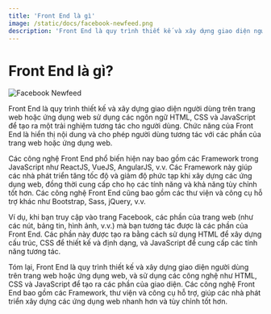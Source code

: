 ```yaml
---
title: 'Front End là gì'
image: /static/docs/facebook-newfeed.png
description: 'Front End là quy trình thiết kế và xây dựng giao diện người dùng trên trang web hoặc ứng dụng web sử dụng các ngôn ngữ HTML, CSS và JavaScript để tạo ra một trải nghiệm tương tác cho người dùng.'
---
```


# Front End là gì?

![Facebook Newfeed](/static/docs/facebook-newfeed.png)

Front End là quy trình thiết kế và xây dựng giao diện người dùng trên trang web hoặc ứng dụng web sử dụng các ngôn ngữ HTML, CSS và JavaScript để tạo ra một trải nghiệm tương tác cho người dùng. Chức năng của Front End là hiển thị nội dung và cho phép người dùng tương tác với các phần của trang web hoặc ứng dụng web.

Các công nghệ Front End phổ biến hiện nay bao gồm các Framework trong JavaScript như ReactJS, VueJS, AngularJS, v.v. Các Framework này giúp các nhà phát triển tăng tốc độ và giảm độ phức tạp khi xây dựng các ứng dụng web, đồng thời cung cấp cho họ các tính năng và khả năng tùy chỉnh tốt hơn. Các công nghệ Front End cũng bao gồm các thư viện và công cụ hỗ trợ khác như Bootstrap, Sass, jQuery, v.v.

Ví dụ, khi bạn truy cập vào trang Facebook, các phần của trang web (như các nút, bảng tin, hình ảnh, v.v.) mà bạn tương tác được là các phần của Front End. Các phần này được tạo ra bằng cách sử dụng HTML để xây dựng cấu trúc, CSS để thiết kế và định dạng, và JavaScript để cung cấp các tính năng tương tác.

Tóm lại, Front End là quy trình thiết kế và xây dựng giao diện người dùng trên trang web hoặc ứng dụng web, và sử dụng các công nghệ như HTML, CSS và JavaScript để tạo ra các phần của giao diện. Các công nghệ Front End bao gồm các Framework, thư viện và công cụ hỗ trợ, giúp các nhà phát triển xây dựng các ứng dụng web nhanh hơn và tùy chỉnh tốt hơn.
